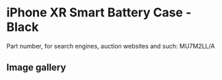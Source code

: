 
# iPhone XR Smart Battery Case - Black

Part number, for search engines, auction websites and such: MU7M2LL/A

## Image gallery

<div style={{ width: '100%', maxWidth: '768px' }}>
<GalleryComponent
    images={[
      {
        original: "/everysource/MU7M2.webp",
        thumbnail: "/everypreview/MU7M2.webp",
      },
      {
        original: "/everysource/MU7M2_AV2.webp",
        thumbnail: "/everypreview/MU7M2_AV2.webp",
      },
      {
        original: "/everysource/MU7M2_AV3.webp",
        thumbnail: "/everypreview/MU7M2_AV3.webp",
      },
      {
        original: "/everysource/MU7M2_AV4.webp",
        thumbnail: "/everypreview/MU7M2_AV4.webp",
      },
      {
        original: "/everysource/MU7M2_AV5.webp",
        thumbnail: "/everypreview/MU7M2_AV5.webp",
      },
      {
        original: "/everysource/MU7M2_AV6.webp",
        thumbnail: "/everypreview/MU7M2_AV6.webp",
      },
      {
        original: "/everysource/MU7M2_AV7.webp",
        thumbnail: "/everypreview/MU7M2_AV7.webp",
      },
      {
        original: "/everysource/MU7M2_AV8.webp",
        thumbnail: "/everypreview/MU7M2_AV8.webp",
      },
      {
        original: "/everysource/MU7M2_AV9.webp",
        thumbnail: "/everypreview/MU7M2_AV9.webp",
      }
    ]}
  />
</div>